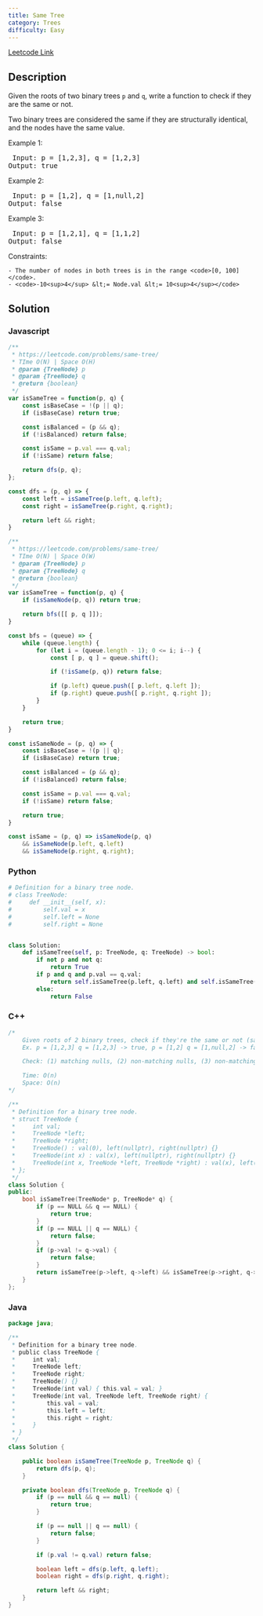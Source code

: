 ```yaml
---
title: Same Tree
category: Trees
difficulty: Easy
---
```


<Callout>

[Leetcode Link](https://leetcode.com/problems/same-tree)

</Callout>

## Description
Given the roots of two binary trees <code>p</code> and <code>q</code>, write a function to check if they are the same or not.

Two binary trees are considered the same if they are structurally identical, and the nodes have the same value.

 
Example 1:
<Image alt="" src="https://assets.leetcode.com/uploads/2020/12/20/ex1.jpg" width={622} height={182} />
<br /><pre className="overflow-x-auto">
Input: p = [1,2,3], q = [1,2,3]
Output: true
</pre>

Example 2:
<Image alt="" src="https://assets.leetcode.com/uploads/2020/12/20/ex2.jpg" width={382} height={182} />
<br /><pre className="overflow-x-auto">
Input: p = [1,2], q = [1,null,2]
Output: false
</pre>

Example 3:
<Image alt="" src="https://assets.leetcode.com/uploads/2020/12/20/ex3.jpg" width={622} height={182} />
<br /><pre className="overflow-x-auto">
Input: p = [1,2,1], q = [1,1,2]
Output: false
</pre>

 
Constraints:


	- The number of nodes in both trees is in the range <code>[0, 100]</code>.
	- <code>-10<sup>4</sup> &lt;= Node.val &lt;= 10<sup>4</sup></code>



## Solution

### Javascript
```javascript
/**
 * https://leetcode.com/problems/same-tree/
 * TIme O(N) | Space O(H)
 * @param {TreeNode} p
 * @param {TreeNode} q
 * @return {boolean}
 */
var isSameTree = function(p, q) {
    const isBaseCase = !(p || q);
    if (isBaseCase) return true;

    const isBalanced = (p && q);
    if (!isBalanced) return false;

    const isSame = p.val === q.val;
    if (!isSame) return false;

    return dfs(p, q);
};

const dfs = (p, q) => {
    const left = isSameTree(p.left, q.left);
    const right = isSameTree(p.right, q.right);

    return left && right;
}

/**
 * https://leetcode.com/problems/same-tree/
 * TIme O(N) | Space O(W)
 * @param {TreeNode} p
 * @param {TreeNode} q
 * @return {boolean}
 */
var isSameTree = function(p, q) {
    if (isSameNode(p, q)) return true;

    return bfs([[ p, q ]]);
}

const bfs = (queue) => {
    while (queue.length) {
        for (let i = (queue.length - 1); 0 <= i; i--) {
            const [ p, q ] = queue.shift();

            if (!isSame(p, q)) return false;

            if (p.left) queue.push([ p.left, q.left ]);
            if (p.right) queue.push([ p.right, q.right ]);
        }
    }

    return true;
}

const isSameNode = (p, q) => {
    const isBaseCase = !(p || q);
    if (isBaseCase) return true;

    const isBalanced = (p && q);
    if (!isBalanced) return false;

    const isSame = p.val === q.val;
    if (!isSame) return false;

    return true;
}

const isSame = (p, q) => isSameNode(p, q)
    && isSameNode(p.left, q.left)
    && isSameNode(p.right, q.right);

```
### Python
```python
# Definition for a binary tree node.
# class TreeNode:
#     def __init__(self, x):
#         self.val = x
#         self.left = None
#         self.right = None


class Solution:
    def isSameTree(self, p: TreeNode, q: TreeNode) -> bool:
        if not p and not q:
            return True
        if p and q and p.val == q.val:
            return self.isSameTree(p.left, q.left) and self.isSameTree(p.right, q.right)
        else:
            return False

```
### C++
```cpp
/*
    Given roots of 2 binary trees, check if they're the same or not (same structure & values)
    Ex. p = [1,2,3] q = [1,2,3] -> true, p = [1,2] q = [1,null,2] -> false

    Check: (1) matching nulls, (2) non-matching nulls, (3) non-matching values

    Time: O(n)
    Space: O(n)
*/

/**
 * Definition for a binary tree node.
 * struct TreeNode {
 *     int val;
 *     TreeNode *left;
 *     TreeNode *right;
 *     TreeNode() : val(0), left(nullptr), right(nullptr) {}
 *     TreeNode(int x) : val(x), left(nullptr), right(nullptr) {}
 *     TreeNode(int x, TreeNode *left, TreeNode *right) : val(x), left(left), right(right) {}
 * };
 */
class Solution {
public:
    bool isSameTree(TreeNode* p, TreeNode* q) {
        if (p == NULL && q == NULL) {
            return true;
        }
        if (p == NULL || q == NULL) {
            return false;
        }
        if (p->val != q->val) {
            return false;
        }
        return isSameTree(p->left, q->left) && isSameTree(p->right, q->right);
    }
};

```
### Java
```java
package java;

/**
 * Definition for a binary tree node.
 * public class TreeNode {
 *     int val;
 *     TreeNode left;
 *     TreeNode right;
 *     TreeNode() {}
 *     TreeNode(int val) { this.val = val; }
 *     TreeNode(int val, TreeNode left, TreeNode right) {
 *         this.val = val;
 *         this.left = left;
 *         this.right = right;
 *     }
 * }
 */
class Solution {

    public boolean isSameTree(TreeNode p, TreeNode q) {
        return dfs(p, q);
    }

    private boolean dfs(TreeNode p, TreeNode q) {
        if (p == null && q == null) {
            return true;
        }

        if (p == null || q == null) {
            return false;
        }

        if (p.val != q.val) return false;

        boolean left = dfs(p.left, q.left);
        boolean right = dfs(p.right, q.right);

        return left && right;
    }
}

```


